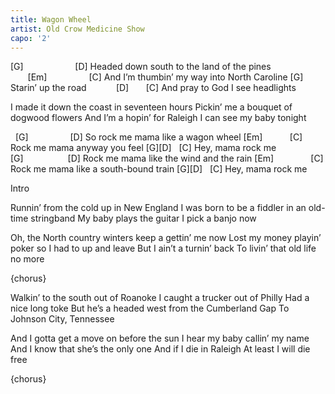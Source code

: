 ```yaml
---
title: Wagon Wheel
artist: Old Crow Medicine Show
capo: '2'
---
```


[G]                     [D]
Headed down south to the land of the pines
       [Em]                 [C]
And I'm thumbin' my way into North Caroline
[G]
Starin' up the road
           [D]       [C]
And pray to God I see headlights


I made it down the coast in seventeen hours 
Pickin' me a bouquet of dogwood flowers 
And I'm a hopin' for Raleigh 
I can see my baby tonight

:::{.song-chorus}
  [G]                 [D]
So rock me mama like a wagon wheel
[Em]           [C]
Rock me mama anyway you feel
[G][D]   [C]
Hey, mama rock me
[G]                  [D]
Rock me mama like the wind and the rain
[Em]               [C]
Rock me mama like a south-bound train
[G][D]   [C]
Hey, mama rock me
:::

Intro

Runnin' from the cold up in New England
I was born to be a fiddler in an old-time stringband
My baby plays the guitar
I pick a banjo now

Oh, the North country winters keep a gettin' me now
Lost my money playin' poker so I had to up and leave
But I ain't a turnin' back
To livin' that old life no more

{chorus}

Walkin' to the south out of Roanoke
I caught a trucker out of Philly
Had a nice long toke
But he's a headed west from the Cumberland Gap
To Johnson City, Tennessee

And I gotta get a move on before the sun
I hear my baby callin' my name
And I know that she's the only one
And if I die in Raleigh
At least I will die free

{chorus}


